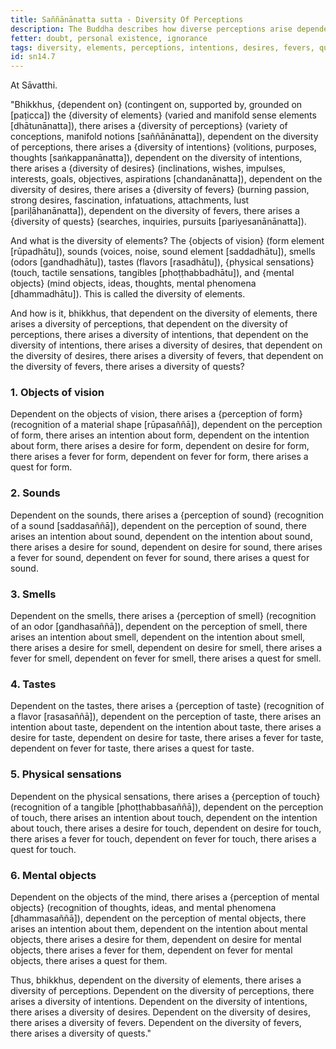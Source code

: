 ```yaml
---
title: Saññānānatta sutta - Diversity Of Perceptions
description: The Buddha describes how diverse perceptions arise dependent on the diversity of elements, and how the arising of diverse intentions, desires, fevers, and quests depends on the diversity of perceptions.
fetter: doubt, personal existence, ignorance
tags: diversity, elements, perceptions, intentions, desires, fevers, quests, objects of vision, sounds, smells, tastes, physical sensations, mental objects, form element, sound element, odor element, taste element, touch element, six sense bases, sn, sn12-21, sn14
id: sn14.7
---
```


At Sāvatthi.

"Bhikkhus, \{dependent on} (contingent on, supported by, grounded on [paṭicca]) the \{diversity of elements} (varied and manifold sense elements [dhātunānatta]), there arises a \{diversity of perceptions} (variety of conceptions, manifold notions [saññānānatta]),
dependent on the diversity of perceptions, there arises a \{diversity of intentions} (volitions, purposes, thoughts [saṅkappanānatta]),
dependent on the diversity of intentions, there arises a \{diversity of desires} (inclinations, wishes, impulses, interests, goals, objectives, aspirations [chandanānatta]),
dependent on the diversity of desires, there arises a \{diversity of fevers} (burning passion, strong desires, fascination, infatuations, attachments, lust [pariḷāhanānatta]),
dependent on the diversity of fevers, there arises a \{diversity of quests} (searches, inquiries, pursuits [pariyesanānānatta]).

And what is the diversity of elements? The \{objects of vision} (form element [rūpadhātu]), sounds (voices, noise, sound element [saddadhātu]), smells (odors [gandhadhātu]), tastes (flavors [rasadhātu]), \{physical sensations} (touch, tactile sensations, tangibles [phoṭṭhabbadhātu]), and \{mental objects} (mind objects, ideas, thoughts, mental phenomena [dhammadhātu]). This is called the diversity of elements.

And how is it, bhikkhus, that dependent on the diversity of elements, there arises a diversity of perceptions,
that dependent on the diversity of perceptions, there arises a diversity of intentions,
that dependent on the diversity of intentions, there arises a diversity of desires,
that dependent on the diversity of desires, there arises a diversity of fevers,
that dependent on the diversity of fevers, there arises a diversity of quests?

### 1. Objects of vision

Dependent on the objects of vision, there arises a \{perception of form} (recognition of a material shape [rūpasaññā]),
dependent on the perception of form, there arises an intention about form,
dependent on the intention about form, there arises a desire for form,
dependent on desire for form, there arises a fever for form,
dependent on fever for form, there arises a quest for form.

### 2. Sounds

Dependent on the sounds, there arises a \{perception of sound} (recognition of a sound [saddasaññā]),
dependent on the perception of sound, there arises an intention about sound,
dependent on the intention about sound, there arises a desire for sound,
dependent on desire for sound, there arises a fever for sound,
dependent on fever for sound, there arises a quest for sound.

### 3. Smells

Dependent on the smells, there arises a \{perception of smell} (recognition of an odor [gandhasaññā]),
dependent on the perception of smell, there arises an intention about smell,
dependent on the intention about smell, there arises a desire for smell,
dependent on desire for smell, there arises a fever for smell,
dependent on fever for smell, there arises a quest for smell.

### 4. Tastes

Dependent on the tastes, there arises a \{perception of taste} (recognition of a flavor [rasasaññā]),
dependent on the perception of taste, there arises an intention about taste,
dependent on the intention about taste, there arises a desire for taste,
dependent on desire for taste, there arises a fever for taste,
dependent on fever for taste, there arises a quest for taste.

### 5. Physical sensations

Dependent on the physical sensations, there arises a \{perception of touch} (recognition of a tangible [phoṭṭhabbasaññā]),
dependent on the perception of touch, there arises an intention about touch,
dependent on the intention about touch, there arises a desire for touch,
dependent on desire for touch, there arises a fever for touch,
dependent on fever for touch, there arises a quest for touch.

### 6. Mental objects

Dependent on the objects of the mind, there arises a \{perception of mental objects} (recognition of thoughts, ideas, and mental phenomena [dhammasaññā]),
dependent on the perception of mental objects, there arises an intention about them,
dependent on the intention about mental objects, there arises a desire for them,
dependent on desire for mental objects, there arises a fever for them,
dependent on fever for mental objects, there arises a quest for them.

Thus, bhikkhus, dependent on the diversity of elements, there arises a diversity of perceptions. Dependent on the diversity of perceptions, there arises a diversity of intentions. Dependent on the diversity of intentions, there arises a diversity of desires. Dependent on the diversity of desires, there arises a diversity of fevers. Dependent on the diversity of fevers, there arises a diversity of quests."